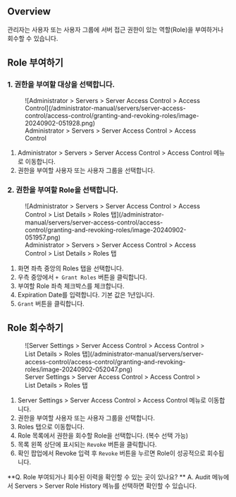 
## Overview

관리자는 사용자 또는 사용자 그룹에 서버 접근 권한이 있는 역할(Role)을 부여하거나 회수할 수 있습니다.


## Role 부여하기

### 1. 권한을 부여할 대상을 선택합니다.

<figure data-layout="center" data-align="center">
![Administrator &gt; Servers &gt; Server Access Control &gt; Access Control](/administrator-manual/servers/server-access-control/access-control/granting-and-revoking-roles/image-20240902-051928.png)
<figcaption>
Administrator &gt; Servers &gt; Server Access Control &gt; Access Control
</figcaption>
</figure>

1. Administrator &gt; Servers &gt; Server Access Control &gt; Access Control 메뉴로 이동합니다. 
2. 권한을 부여할 사용자 또는 사용자 그룹을 선택합니다. 

### 2. 권한을 부여할 Role을 선택합니다.

<figure data-layout="center" data-align="center">
![Administrator &gt; Servers &gt; Server Access Control &gt; Access Control &gt; List Details &gt; Roles 탭](/administrator-manual/servers/server-access-control/access-control/granting-and-revoking-roles/image-20240902-051957.png)
<figcaption>
Administrator &gt; Servers &gt; Server Access Control &gt; Access Control &gt; List Details &gt; Roles 탭
</figcaption>
</figure>

1. 화면 좌측 중앙의 Roles 탭을 선택합니다.
2. 우측 중앙에서 `+ Grant Roles` 버튼을 클릭합니다.
3. 부여할 Role 좌측 체크박스를 체크합니다.
4. Expiration Date를 입력합니다. 기본 값은 1년입니다.
5. `Grant` 버튼을 클릭합니다. 


## Role 회수하기

<figure data-layout="center" data-align="center">
![Server Settings &gt; Server Access Control &gt; Access Control &gt; List Details &gt; Roles 탭](/administrator-manual/servers/server-access-control/access-control/granting-and-revoking-roles/image-20240902-052047.png)
<figcaption>
Server Settings &gt; Server Access Control &gt; Access Control &gt; List Details &gt; Roles 탭
</figcaption>
</figure>

1. Server Settings &gt; Server Access Control &gt; Access Control 메뉴로 이동합니다. 
2. 권한을 부여할 사용자 또는 사용자 그룹을 선택합니다. 
3. Roles 탭으로 이동합니다.
4. Role 목록에서 권한을 회수할 Role을 선택합니다. (복수 선택 가능) 
5. 목록 왼쪽 상단에 표시되는 `Revoke` 버튼을 클릭합니다. 
6. 확인 팝업에서 Revoke 입력 후 `Revoke` 버튼을 누르면 Role이 성공적으로 회수됩니다. 

<Callout type="info">
**Q. Role 부여되거나 회수된 이력을 확인할 수 있는 곳이 있나요? **
A. Audit 메뉴에서 Servers &gt; Server Role History 메뉴를 선택하면 확인할 수 있습니다.
</Callout>
